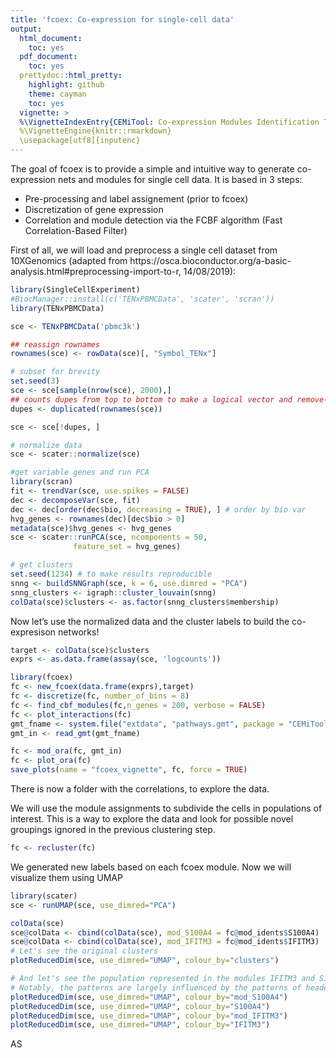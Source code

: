```yaml
---
title: 'fcoex: Co-expression for single-cell data'
output:
  html_document:
    toc: yes
  pdf_document:
    toc: yes
  prettydoc::html_pretty:
    highlight: github
    theme: cayman
    toc: yes
  vignette: > 
  %\VignetteIndexEntry{CEMiTool: Co-expression Modules Identification Tool}
  %\VignetteEngine{knitr::rmarkdown}
  \usepackage[utf8]{inputenc}
---
```


The goal of fcoex is to provide a simple and intuitive way to generate co-expression nets and modules for single cell data. It is based in 3 steps:

- Pre-processing and label assignement (prior to fcoex)
- Discretization of gene expression
- Correlation and module detection via the FCBF algorithm (Fast Correlation-Based Filter)

First of all, we will load and preprocess a single cell dataset from 10XGenomics (adapted from https://osca.bioconductor.org/a-basic-analysis.html#preprocessing-import-to-r, 14/08/2019):

```r

library(SingleCellExperiment)
#BiocManager::install(c('TENxPBMCData', 'scater', 'scran'))
library(TENxPBMCData)

sce <- TENxPBMCData('pbmc3k')

## reassign rownames
rownames(sce) <- rowData(sce)[, "Symbol_TENx"]

# subset for brevity
set.seed(3)
sce <- sce[sample(nrow(sce), 2000),]
## counts dupes from top to bottom to make a logical vector and remove-it
dupes <- duplicated(rownames(sce))

sce <- sce[!dupes, ]

# normalize data
sce <- scater::normalize(sce)

#get variable genes and run PCA
library(scran)
fit <- trendVar(sce, use.spikes = FALSE)
dec <- decomposeVar(sce, fit)
dec <- dec[order(dec$bio, decreasing = TRUE), ] # order by bio var
hvg_genes <- rownames(dec)[dec$bio > 0]
metadata(sce)$hvg_genes <- hvg_genes
sce <- scater::runPCA(sce, ncomponents = 50,
              feature_set = hvg_genes)

# get clusters
set.seed(1234) # to make results reproducible
snng <- buildSNNGraph(sce, k = 6, use.dimred = "PCA")
snng_clusters <- igraph::cluster_louvain(snng)
colData(sce)$clusters <- as.factor(snng_clusters$membership)


```

Now let's use the normalized data and the cluster labels to build the co-expresison networks!

```r
target <- colData(sce)$clusters
exprs <- as.data.frame(assay(sce, 'logcounts'))

library(fcoex)
fc <- new_fcoex(data.frame(exprs),target)
fc <- discretize(fc, number_of_bins = 8)
fc <- find_cbf_modules(fc,n_genes = 200, verbose = FALSE)
fc <- plot_interactions(fc)
gmt_fname <- system.file("extdata", "pathways.gmt", package = "CEMiTool")
gmt_in <- read_gmt(gmt_fname)

fc <- mod_ora(fc, gmt_in)
fc <- plot_ora(fc)
save_plots(name = "fcoex_vignette", fc, force = TRUE)
```

There is now a folder with the correlations, to explore the data. 

We will use the module assignments to subdivide the cells in populations of interest. This is a way to explore the data and look for possible novel groupings ignored in the previous clustering step.



```r

fc <- recluster(fc)

```

We generated new labels based on each fcoex module. Now we will visualize them using UMAP
```r
library(scater)
sce <- runUMAP(sce, use_dimred="PCA")

colData(sce)
sce@colData <- cbind(colData(sce), mod_S100A4 = fc@mod_idents$S100A4)
sce@colData <- cbind(colData(sce), mod_IFITM3 = fc@mod_idents$IFITM3)
# Let's see the original clusters
plotReducedDim(sce, use_dimred="UMAP", colour_by="clusters")

# And let's see the population represented in the modules IFITM3 and S100A4.
# Notably, the patterns are largely influenced by the patterns of header genes
plotReducedDim(sce, use_dimred="UMAP", colour_by="mod_S100A4")
plotReducedDim(sce, use_dimred="UMAP", colour_by="S100A4")
plotReducedDim(sce, use_dimred="UMAP", colour_by="mod_IFITM3")
plotReducedDim(sce, use_dimred="UMAP", colour_by="IFITM3")

```


AS

